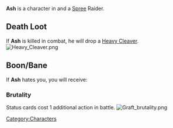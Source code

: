 {{Character
| race = Human
| location = Havaria - Murder Bay
| faction = spree
| title = Raider
}}

{{quote|It's hard work being a bandit — even harder when you're hooked on the slurry. But Ash gets the job done.|Ash's Compendium Description}}

'''Ash''' is a character in {{Gamename}} and a [[Spree]] Raider.

== Death Loot ==
If '''Ash''' is killed in combat, he will drop a [[Heavy Cleaver]].
[[File:Heavy Cleaver.png|none|thumb]]

== Boon/Bane ==
If '''Ash''' hates you, you will receive:

=== Brutality ===
Status cards cost 1 additional action in battle.
[[File:Graft brutality.png|none|thumb]]
<br />
[[Category:Characters]]